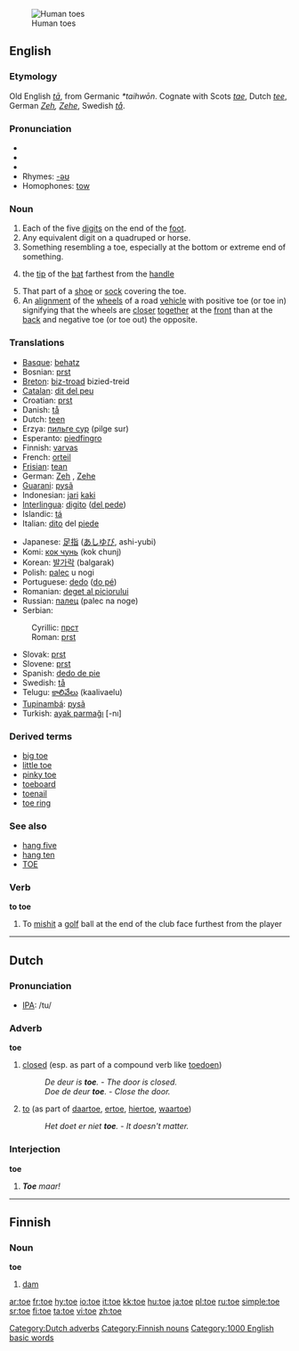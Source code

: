 [[Image:Tenen.jpg|thumb|Human toes]]
==English==
{{wikipedia}}

===Etymology===
Old English ''[[ta#Old English|tā]]'', from Germanic ''*taihwōn''.  Cognate with Scots ''[[tae]]'', Dutch ''[[tee#Dutch|tee]]'', German ''[[Zeh]], [[Zehe]]'', Swedish ''[[tå]]''.

===Pronunciation===
*{{IPA|/təʊ/}}
*{{SAMPA|/t@U/}}
*{{audio|en-us-toe.ogg|Audio (US)}}
*Rhymes: [[Rhymes:English:-əʊ|-əʊ]]
*Homophones: [[tow]]

===Noun===
{{en-noun}}

# Each of the five [[digits]] on the end of the [[foot]].
# Any equivalent digit on a quadruped or horse.
# Something resembling a toe, especially at the bottom or extreme end of something.
#{{cricket}} the [[tip]] of the [[bat]] farthest from the [[handle]]
# That part of a [[shoe]] or [[sock]] covering the toe.
# An [[alignment]] of the [[wheel]]s of a road [[vehicle]] with positive toe (or toe in) signifying that the wheels are [[closer]] [[together]] at the [[front]] than at the [[back]] and negative toe (or toe out) the opposite.

===Translations===
{{top}}
*[[Basque]]: [[behatz]]
*Bosnian: [[prst#Bosnian|prst]] {{m}}
*[[Breton]]: [[biz-troad]] {{m}} bizied-treid {{p}}
*[[Catalan]]: [[dit del peu]] {{m}}
*Croatian: [[prst#Croatian|prst]] {{m}}
*Danish: [[tå]]
*Dutch: [[teen]] {{m}}
*Erzya: [[пильге сур]] (pilge sur)
*Esperanto: [[piedfingro]]
*Finnish: [[varvas]]
*French: [[orteil]] {{m}}
*[[Frisian]]: [[tean]]
*German: [[Zeh]] {{m}}, [[Zehe]] {{f}}
*[[Guarani]]: [[pysã]]
*Indonesian: [[jari]] [[kaki]]
*[[Interlingua]]: [[digito]] ([[digito del pede|del pede]])
*Islandic: [[tá]]
*Italian: [[dito]] del [[piede]]
{{mid}}
*Japanese: [[足指]] ([[あしゆび]], ashi-yubi)
*Komi: [[кок чунь]] (kok chunj)
*Korean: [[발가락]] (balgarak)
*Polish: [[palec]] u nogi {{m}}
*Portuguese: [[dedo]] ([[dedo do pé|do pé]]) {{m}}
*Romanian: [[deget al piciorului]] {{n}}
*Russian: [[палец]] (palec na noge)
*Serbian:
:Cyrillic: [[прст#Serbian|прст]] {{m}}
:Roman: [[prst#Serbian|prst]] {{m}}
*Slovak: [[prst#Slovak|prst]] {{m}}
*Slovene: [[prst#Slovenian|prst]] {{m}}
*Spanish: [[dedo de pie]] {{m}}
*Swedish: [[tå]]
*Telugu: [[కాలివేలు]] (kaalivaelu)
*[[Tupinambá]]: [[pysã]]
*Turkish: [[ayak parmağı]] [-nı]
{{bottom}}

===Derived terms===
*[[big toe]]
*[[little toe]]
*[[pinky toe]]
*[[toeboard]]
*[[toenail]]
*[[toe ring]]

===See also===
*[[hang five]]
*[[hang ten]]
*[[TOE]]

===Verb===
'''to toe'''
# {{sports}} To [[mishit]] a [[golf]] ball at the end of the club face furthest from the player

----

==Dutch==
===Pronunciation===
*[[w:IPA|IPA]]: /tu/
===Adverb===
'''toe'''

# [[closed]] (esp. as part of a compound verb like [[toedoen]])
#: ''De deur is '''toe'''.'' - ''The door is closed.''
#: ''Doe de deur '''toe'''.'' - ''Close the door.''
# [[to]] (as part of [[daartoe]], [[ertoe]], [[hiertoe]], [[waartoe]])
#: ''Het doet er niet '''toe'''.'' - ''It doesn't matter.''

===Interjection===
'''toe'''

#'''''Toe''' maar!''

----

==Finnish==
===Noun===
'''toe'''

# [[dam]]

[[Category:Dutch adverbs]]
[[Category:Finnish nouns]]
[[Category:1000 English basic words]]

[[ar:toe]]
[[fr:toe]]
[[hy:toe]]
[[io:toe]]
[[it:toe]]
[[kk:toe]]
[[hu:toe]]
[[ja:toe]]
[[pl:toe]]
[[ru:toe]]
[[simple:toe]]
[[sr:toe]]
[[fi:toe]]
[[ta:toe]]
[[vi:toe]]
[[zh:toe]]